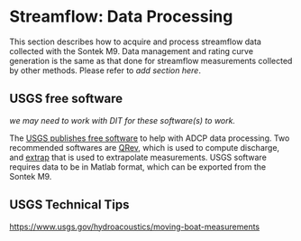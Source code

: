 # Streamflow: Data Processing

This section describes how to acquire and process streamflow data collected with the Sontek M9. Data management and rating curve generation is the same as that done for streamflow measurements collected by other methods. Please refer to *add section here*.

## USGS free software

*we may need to work with DIT for these software(s) to work.*

The [USGS publishes free software](https://hydroacoustics.usgs.gov/movingboat/mbd_software.shtml) to help with ADCP data processing. Two recommended softwares are [QRev](https://hydroacoustics.usgs.gov/movingboat/QRev.shtml), which is used to compute discharge, and [extrap](https://www.usgs.gov/publications/extrap-software-assist-selection-extrapolation-methods-moving-boat-adcp-streamflow) that is used to extrapolate measurements. USGS software requires data to be in Matlab format, which can be exported from the Sontek M9.

## USGS Technical Tips

<https://www.usgs.gov/hydroacoustics/moving-boat-measurements>
